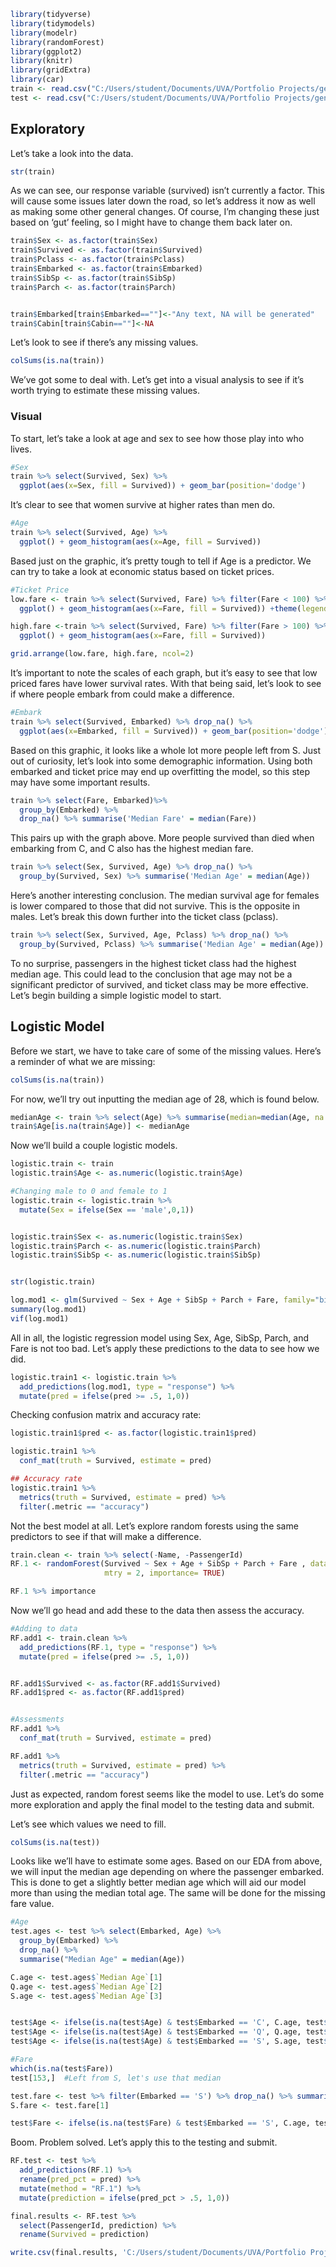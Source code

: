 ```r
library(tidyverse)
library(tidymodels)
library(modelr)
library(randomForest)
library(ggplot2)
library(knitr)
library(gridExtra)
library(car)
train <- read.csv("C:/Users/student/Documents/UVA/Portfolio Projects/generalprojects/Titanic/train.csv")
test <- read.csv("C:/Users/student/Documents/UVA/Portfolio Projects/generalprojects/Titanic/test.csv")
```

## Exploratory
Let's take a look into the data.
```r
str(train)
```
As we can see, our response variable (survived) isn't currently a factor. This will cause some issues later down the road, so let's address it now as well as making some other general changes. Of course, I'm changing these just based on 'gut' feeling, so I might have to change them back later on.
```r
train$Sex <- as.factor(train$Sex)
train$Survived <- as.factor(train$Survived)
train$Pclass <- as.factor(train$Pclass)
train$Embarked <- as.factor(train$Embarked)
train$SibSp <- as.factor(train$SibSp)
train$Parch <- as.factor(train$Parch)


train$Embarked[train$Embarked==""]<-"Any text, NA will be generated"
train$Cabin[train$Cabin==""]<-NA
```

Let's look to see if there's any missing values.
```r
colSums(is.na(train))
```
We've got some to deal with. Let's get into a visual analysis to see if it's worth trying to estimate these missing values.

### Visual
To start, let's take a look at age and sex to see how those play into who lives.
```r
#Sex
train %>% select(Survived, Sex) %>%
  ggplot(aes(x=Sex, fill = Survived)) + geom_bar(position='dodge')
```
It's clear to see that women survive at higher rates than men do.

```r
#Age
train %>% select(Survived, Age) %>%
  ggplot() + geom_histogram(aes(x=Age, fill = Survived))
```
Based just on the graphic, it's pretty tough to tell if Age is a predictor. We can try to take a look at economic status based on ticket prices.

```r
#Ticket Price
low.fare <- train %>% select(Survived, Fare) %>% filter(Fare < 100) %>%
  ggplot() + geom_histogram(aes(x=Fare, fill = Survived)) +theme(legend.position = 'none')

high.fare <-train %>% select(Survived, Fare) %>% filter(Fare > 100) %>%
  ggplot() + geom_histogram(aes(x=Fare, fill = Survived))

grid.arrange(low.fare, high.fare, ncol=2)
```
It's important to note the scales of each graph, but it's easy to see that low priced fares have lower survival rates. With that being said, let's look to see if where people embark from could make a difference.

```r
#Embark
train %>% select(Survived, Embarked) %>% drop_na() %>%
  ggplot(aes(x=Embarked, fill = Survived)) + geom_bar(position='dodge') 
```
Based on this graphic, it looks like a whole lot more people left from S. Just out of curiosity, let's look into some demographic information. Using both embarked and ticket price may end up overfitting the model, so this step may have some important results.

```r
train %>% select(Fare, Embarked)%>% 
  group_by(Embarked) %>% 
  drop_na() %>% summarise('Median Fare' = median(Fare)) 
```
This pairs up with the graph above. More people survived than died when embarking from C, and C also has the highest median fare.

```r
train %>% select(Sex, Survived, Age) %>% drop_na() %>%
  group_by(Survived, Sex) %>% summarise('Median Age' = median(Age))
```
Here's another interesting conclusion. The median survival age for females is lower compared to those that did not survive. This is the opposite in males. Let's break this down further into the ticket class (pclass).

```r
train %>% select(Sex, Survived, Age, Pclass) %>% drop_na() %>%
  group_by(Survived, Pclass) %>% summarise('Median Age' = median(Age))
```
To no surprise, passengers in the highest ticket class had the highest median age. This could lead to the conclusion that age may not be a significant predictor of survived, and ticket class may be more effective. Let's begin building a simple logistic model to start.

## Logistic Model
Before we start, we have to take care of some of the missing values. Here's a reminder of what we are missing:
```r
colSums(is.na(train))
```

For now, we'll try out inputting the median age of 28, which is found below.
```r
medianAge <- train %>% select(Age) %>% summarise(median=median(Age, na.rm=TRUE))
train$Age[is.na(train$Age)] <- medianAge
```

Now we'll build a couple logistic models. 
```r
logistic.train <- train
logistic.train$Age <- as.numeric(logistic.train$Age)

#Changing male to 0 and female to 1
logistic.train <- logistic.train %>% 
  mutate(Sex = ifelse(Sex == 'male',0,1))


logistic.train$Sex <- as.numeric(logistic.train$Sex)
logistic.train$Parch <- as.numeric(logistic.train$Parch)
logistic.train$SibSp <- as.numeric(logistic.train$SibSp)


str(logistic.train)

log.mod1 <- glm(Survived ~ Sex + Age + SibSp + Parch + Fare, family="binomial", data=logistic.train)
summary(log.mod1)
vif(log.mod1)
```

All in all, the logistic regression model using Sex, Age, SibSp, Parch, and Fare is not too bad. Let's apply these predictions to the data to see how we did.

```r
logistic.train1 <- logistic.train %>%
  add_predictions(log.mod1, type = "response") %>%
  mutate(pred = ifelse(pred >= .5, 1,0))
```

Checking confusion matrix and accuracy rate:
```r
logistic.train1$pred <- as.factor(logistic.train1$pred)

logistic.train1 %>%
  conf_mat(truth = Survived, estimate = pred)

## Accuracy rate
logistic.train1 %>%
  metrics(truth = Survived, estimate = pred) %>%
  filter(.metric == "accuracy")
```
Not the best model at all. Let's explore random forests using the same predictors to see if that will make a difference.

```r
train.clean <- train %>% select(-Name, -PassengerId)
RF.1 <- randomForest(Survived ~ Sex + Age + SibSp + Parch + Fare , data = train.clean,
                     mtry = 2, importance= TRUE)

RF.1 %>% importance
```

Now we'll go head and add these to the data then assess the accuracy.
```r
#Adding to data
RF.add1 <- train.clean %>%
  add_predictions(RF.1, type = "response") %>%
  mutate(pred = ifelse(pred >= .5, 1,0))


RF.add1$Survived <- as.factor(RF.add1$Survived)
RF.add1$pred <- as.factor(RF.add1$pred)


#Assessments
RF.add1 %>%
  conf_mat(truth = Survived, estimate = pred)

RF.add1 %>%
  metrics(truth = Survived, estimate = pred) %>%
  filter(.metric == "accuracy")
```
Just as expected, random forest seems like the model to use. Let's do some more exploration and apply the final model to the testing data and submit. 

Let's see which values we need to fill.
```r
colSums(is.na(test))
```
Looks like we'll have to estimate some ages. Based on our EDA from above, we will input the median age depending on where the passenger embarked. This is done to get a slightly better median age which will aid our model more than using the median total age. The same will be done for the missing fare value.

```r
#Age
test.ages <- test %>% select(Embarked, Age) %>% 
  group_by(Embarked) %>% 
  drop_na() %>% 
  summarise("Median Age" = median(Age))

C.age <- test.ages$`Median Age`[1]
Q.age <- test.ages$`Median Age`[2]
S.age <- test.ages$`Median Age`[3]


test$Age <- ifelse(is.na(test$Age) & test$Embarked == 'C', C.age, test$Age)
test$Age <- ifelse(is.na(test$Age) & test$Embarked == 'Q', Q.age, test$Age)
test$Age <- ifelse(is.na(test$Age) & test$Embarked == 'S', S.age, test$Age)

#Fare
which(is.na(test$Fare))
test[153,]  #Left from S, let's use that median

test.fare <- test %>% filter(Embarked == 'S') %>% drop_na() %>% summarise("Median" = median(Fare))
S.fare <- test.fare[1]

test$Fare <- ifelse(is.na(test$Fare) & test$Embarked == 'S', C.age, test$Fare)
```
Boom. Problem solved. Let's apply this to the testing and submit.

```r
RF.test <- test %>%
  add_predictions(RF.1) %>%
  rename(pred_pct = pred) %>%
  mutate(method = "RF.1") %>%
  mutate(prediction = ifelse(pred_pct > .5, 1,0))

final.results <- RF.test %>%
  select(PassengerId, prediction) %>%
  rename(Survived = prediction)

write.csv(final.results, 'C:/Users/student/Documents/UVA/Portfolio Projects/generalprojects/Titanic/results.csv' , row.names=FALSE)
```

